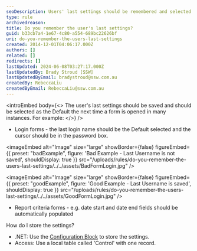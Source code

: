 ```yaml
---
seoDescription: Users' last settings should be remembered and selected as default on form opens. (Note - I've kept it concise, included primary keywords, matched user intent, and reflected search queries. Let me know if you need any further adjustments!)
type: rule
archivedreason:
title: Do you remember the user's last settings?
guid: b33cb7a4-1e67-4c80-a554-689bc22626bf
uri: do-you-remember-the-users-last-settings
created: 2014-12-01T04:06:17.000Z
authors: []
related: []
redirects: []
lastUpdated: 2024-06-08T03:27:17.000Z
lastUpdatedBy: Brady Stroud [SSW]
lastUpdatedByEmail: bradystroud@ssw.com.au
createdBy: RebeccaLiu
createdByEmail: RebeccaLiu@ssw.com.au
---
```


<introEmbed
  body={<>
The user's last settings should be saved and should be selected as the Default the next time a form is opened in many instances. For example:
  </>}
/>
* Login forms - the last login name should be the Default selected and the cursor should be in the password box.

<imageEmbed
  alt="Image"
  size="large"
  showBorder={false}
  figureEmbed={{
    preset: "badExample",
    figure: 'Bad Example - Last Username is not saved',
    shouldDisplay: true
  }}
  src="/uploads/rules/do-you-remember-the-users-last-settings/../../assets/BadFormLogin.jpg"
/>

<imageEmbed
  alt="Image"
  size="large"
  showBorder={false}
  figureEmbed={{
    preset: "goodExample",
    figure: 'Good Example - Last Username is saved',
    shouldDisplay: true
  }}
  src="/uploads/rules/do-you-remember-the-users-last-settings/../../assets/GoodFormLogin.jpg"
/>

* Report criteria forms - e.g. date start and date end fields should be automatically populated

How do I store the settings?

* .NET: Use the
  [Configuration Block](/do-you-use-configuration-management-application-block) to store the settings.
* Access: Use a local table called 'Control' with one record.
